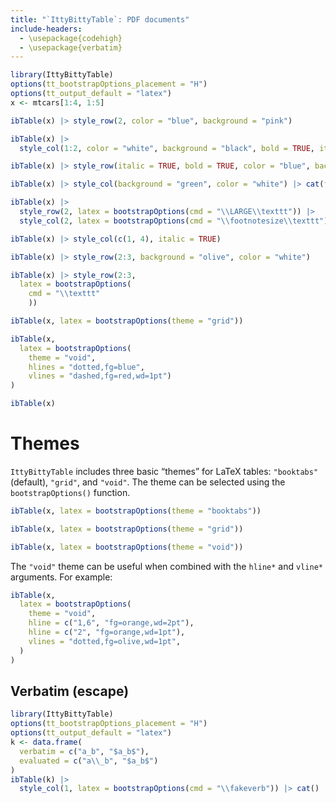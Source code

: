```yaml
---
title: "`IttyBittyTable`: PDF documents"
include-headers:
  - \usepackage{codehigh}
  - \usepackage{verbatim}
---
```


```r
library(IttyBittyTable)
options(tt_bootstrapOptions_placement = "H")
options(tt_output_default = "latex")
x <- mtcars[1:4, 1:5]
```

```r
ibTable(x) |> style_row(2, color = "blue", background = "pink")
```

```r
ibTable(x) |>
  style_col(1:2, color = "white", background = "black", bold = TRUE, italic = TRUE)
```

```r
ibTable(x) |> style_row(italic = TRUE, bold = TRUE, color = "blue", background = "pink")
```

```r
ibTable(x) |> style_col(background = "green", color = "white") |> cat(file = "~/Downloads/trash.html")
```

```r
ibTable(x) |>
  style_row(2, latex = bootstrapOptions(cmd = "\\LARGE\\texttt")) |>
  style_col(2, latex = bootstrapOptions(cmd = "\\footnotesize\\texttt"))
```

```r
ibTable(x) |> style_col(c(1, 4), italic = TRUE)
```

```r
ibTable(x) |> style_row(2:3, background = "olive", color = "white")
```

```r
ibTable(x) |> style_row(2:3,
  latex = bootstrapOptions(
    cmd = "\\texttt"
    ))
```

```r
ibTable(x, latex = bootstrapOptions(theme = "grid"))
```

```r
ibTable(x,
  latex = bootstrapOptions(
    theme = "void",
    hlines = "dotted,fg=blue",
    vlines = "dashed,fg=red,wd=1pt")
)
```

```r
ibTable(x)
```

# Themes

`IttyBittyTable` includes three basic "themes" for LaTeX tables: `"booktabs"` (default), `"grid"`, and `"void"`. The theme can be selected using the `bootstrapOptions()` function.

```r
ibTable(x, latex = bootstrapOptions(theme = "booktabs"))
```

```r
ibTable(x, latex = bootstrapOptions(theme = "grid"))
```

```r
ibTable(x, latex = bootstrapOptions(theme = "void"))
```

The `"void"` theme can be useful when combined with the `hline*`  and `vline*` arguments. For example:

```r
ibTable(x,
  latex = bootstrapOptions(
    theme = "void",
    hline = c("1,6", "fg=orange,wd=2pt"),
    hline = c("2", "fg=orange,wd=1pt"),
    vlines = "dotted,fg=olive,wd=1pt",
  )
)
```


## Verbatim (escape)


```r
library(IttyBittyTable)
options(tt_bootstrapOptions_placement = "H")
options(tt_output_default = "latex")
k <- data.frame(
  verbatim = c("a_b", "$a_b$"),
  evaluated = c("a\\_b", "$a_b$")
)
ibTable(k) |> 
  style_col(1, latex = bootstrapOptions(cmd = "\\fakeverb")) |> cat()
```


